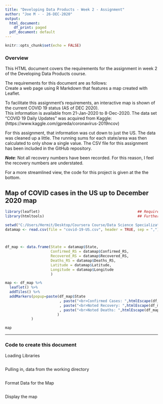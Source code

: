 ```yaml
---
title: "Developing Data Products - Week 2 - Assignment"
author: "Joe M - - 26-DEC-2020"
output:
  html_document:
    df_print: paged
  pdf_document: default
---
```


```r
knitr::opts_chunk$set(echo = FALSE)
```

### Overview 
This HTML document covers the requirements for the assignment in week 2 of the Developing Data Products course.

The requirements for this document are as follows:  
Create a web page using R Markdown that features a map created with Leaflet.

To facilitate this assignment's requirements, an interactive map is shown of the current COVID 19 status (AS of DEC 2020).  
This information is available from 21-Jan-2020 to 8-Dec-2020. 
The data set "COVID 19 Daily Updates" was acquired from Kaggle:  (https://www.kaggle.com/gpreda/coronavirus-2019ncov)

For this assignment, that information was cut down to just the US. The data was cleaned up a little. 
The running sums for each state/area was then calculated to only show a single value. The CSV file for this assignment  
has been included in the GitHub repository.

***Note***: Not all recovery numbers have been recorded. For this reason, I feel the recovery numbers are understated.


For a more streamlined view, the code for this project is given at the the bottom.

## Map of COVID cases in the US up to December 2020 map

``` R
library(leaflet)                                             ## Required for assignment - Map rendering
library(htmltools)                                           ## Further HTML tools for rendering
``` 


``` R
setwd("C:/Users/Hermit/Desktop/Coursera Course/Data Science Specialization - JH/9) Developing Data Products/Week 2/DDP_Wk2_Assgn")
datamap <- read.csv(file = "covid-19-US.csv", header = TRUE, sep = ",")

    
```
     
``` R
df_map <- data.frame(State = datamap$State,                                 ## Create Data Frame for the COVID Data
                     Confirmed_RS = datamap$Confirmed_RS,
                     Recovered_RS = datamap$Recovered_RS,
                     Deaths_RS = datamap$Deaths_RS,
                     Latitude = datamap$Latitude,
                     Longitude = datamap$Longitude
                     )

map <- df_map %>%                                                           ## Create Map  
  leaflet() %>%
  addTiles() %>%
  addMarkers(popup=paste(df_map$State
                         , paste("<br>Confirmed Cases: ",htmlEscape(df_map$Confirmed_RS))
                         , paste("<br>Noted Recovery: ",htmlEscape(df_map$Recovered_RS))
                         , paste("<br>Noted Deaths: ",htmlEscape(df_map$Deaths_RS))
                        )
            )
```
 
```r
map
```
   
   ----
   
### Code to create this document
Loading Libraries
``` R
```   
   
Pulling in, data from the working directory 
``` R
```

Format Data for the Map
``` R
```

Display the map
```r
```







